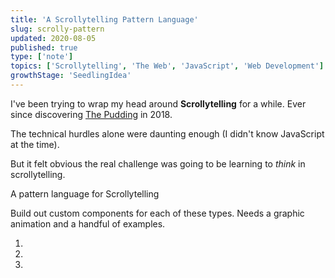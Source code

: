 ```yaml
---
title: 'A Scrollytelling Pattern Language'
slug: scrolly-pattern
updated: 2020-08-05
published: true
type: ['note']
topics: ['Scrollytelling', 'The Web', 'JavaScript', 'Web Development']
growthStage: 'SeedlingIdea'
---
```


I've been trying to wrap my head around **Scrollytelling** for a while. Ever since discovering [The Pudding](https://pudding.cool/) in 2018.

The technical hurdles alone were daunting enough (I didn't know JavaScript at the time).

But it felt obvious the real challenge was going to be learning to _think_ in scrollytelling.

A pattern language for Scrollytelling

Build out custom components for each of these types. Needs a graphic animation and a handful of examples.

1.

2.

3.
